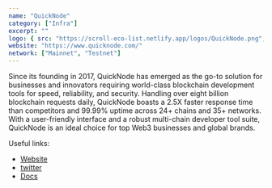 ```yaml
---
name: "QuickNode"
category: ["Infra"]
excerpt: ""
logo: { src: "https://scroll-eco-list.netlify.app/logos/QuickNode.png", alt: "QuickNode Logo" }
website: "https://www.quicknode.com/"
network: ["Mainnet", "Testnet"]
---
```

Since its founding in 2017, QuickNode has emerged as the go-to solution for businesses and innovators requiring world-class blockchain development tools for speed, reliability, and security. Handling over eight billion blockchain requests daily, QuickNode boasts a 2.5X faster response time than competitors and 99.99% uptime across 24+ chains and 35+ networks. With a user-friendly interface and a robust multi-chain developer tool suite, QuickNode is an ideal choice for top Web3 businesses and global brands.

Useful links:
- [Website](https://www.quicknode.com/)
- [twitter](https://twitter.com/QuickNode)
- [Docs](https://www.quicknode.com/docs/welcome)